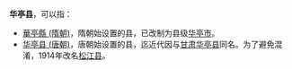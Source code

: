 '''华亭县'''，可以指：
* [[華亭縣_(隋朝)|華亭縣 (隋朝)]]，隋朝始设置的县，已改制为县级[[华亭市|华亭市]]。
* [[华亭县_(唐朝)|华亭县 (唐朝)]]，唐朝始设置的县，迄近代因与[[甘肃省|甘肃]][[華亭縣_(隋朝)|华亭县]]同名。为了避免混淆，1914年改名[[松江区|松江县]]。

{{Disambiguation|H|Cat=三字中国县名消歧义}}